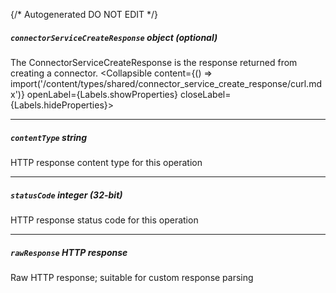 {/* Autogenerated DO NOT EDIT  */}

##### `connectorServiceCreateResponse` _object (optional)_
The ConnectorServiceCreateResponse is the response returned from creating a connector.
<Collapsible content={() => import('/content/types/shared/connector_service_create_response/curl.mdx')} openLabel={Labels.showProperties} closeLabel={Labels.hideProperties}>
</Collapsible>

---
##### `contentType` _string_
HTTP response content type for this operation

---
##### `statusCode` _integer (32-bit)_
HTTP response status code for this operation

---
##### `rawResponse` _HTTP response_
Raw HTTP response; suitable for custom response parsing


